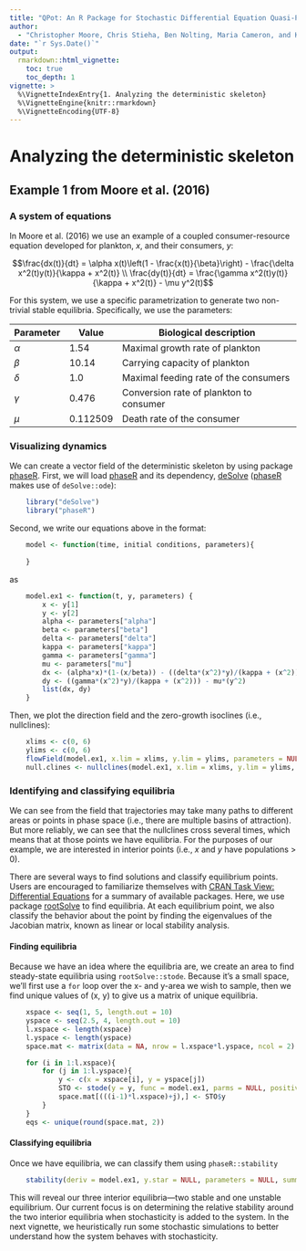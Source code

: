 ```yaml
---
title: "QPot: An R Package for Stochastic Differential Equation Quasi-Potential Analysis"
author:
  - "Christopher Moore, Chris Stieha, Ben Nolting, Maria Cameron, and Karen Abbott"
date: "`r Sys.Date()`"
output: 
  rmarkdown::html_vignette:
    toc: true
    toc_depth: 1
vignette: >
  %\VignetteIndexEntry{1. Analyzing the deterministic skeleton}
  %\VignetteEngine{knitr::rmarkdown}
  %\VignetteEncoding{UTF-8}
---
```


Analyzing the deterministic skeleton
========================================================
## Example 1 from Moore et al. (2016)
### A system of equations
In Moore et al. (2016) we use an example of a coupled consumer-resource equation developed for plankton, $x$, and their consumers, $y$:

$$\frac{dx(t)}{dt} = \alpha x(t)\left(1 - \frac{x(t)}{\beta}\right) - \frac{\delta x^2(t)y(t)}{\kappa + x^2(t)} \\
\frac{dy(t)}{dt} = \frac{\gamma x^2(t)y(t)}{\kappa + x^2(t)} - \mu y^2(t)$$

For this system, we use a specific parametrization to generate two non-trivial stable equilibria.  Specifically, we use the parameters:

Parameter  | Value    | Biological description
---------- | -------- | ----------------------------------------
$\alpha$   | 1.54     | Maximal growth rate of plankton
$\beta$    | 10.14    | Carrying capacity of plankton
$\delta$   | 1.0      | Maximal feeding rate of the consumers
$\gamma$   | 0.476    | Conversion rate of plankton to consumer
$\mu$      | 0.112509 | Death rate of the consumer

### Visualizing dynamics
We can create a vector field of the deterministic skeleton by using package [phaseR](https://cran.r-project.org/web/packages/phaseR/index.html).  First, we will load [phaseR](https://cran.r-project.org/web/packages/phaseR/index.html) and its dependency, [deSolve](https://cran.r-project.org/web/packages/deSolve/index.html) ([phaseR](https://cran.r-project.org/web/packages/phaseR/index.html) makes use of `deSolve::ode`):
```R
	library("deSolve")
	library("phaseR")
```
Second, we write our equations above in the format:
```R
	model <- function(time, initial conditions, parameters){
	
	}
```
as
```R
	model.ex1 <- function(t, y, parameters) {
		x <- y[1]
		y <- y[2]
		alpha <- parameters["alpha"]
		beta <- parameters["beta"]
		delta <- parameters["delta"]
		kappa <- parameters["kappa"]
		gamma <- parameters["gamma"]
		mu <- parameters["mu"]
		dx <- (alpha*x)*(1-(x/beta)) - ((delta*(x^2)*y)/(kappa + (x^2)))
		dy <- ((gamma*(x^2)*y)/(kappa + (x^2))) - mu*(y^2)
		list(dx, dy)
	}
```
Then, we plot the direction field and the zero-growth isoclines (i.e., nullclines):
```R
	xlims <- c(0, 6)
	ylims <- c(0, 6)
	flowField(model.ex1, x.lim = xlims, y.lim = ylims, parameters = NULL, points = 30, arrow.type = "equal", colour = "grey50")
	null.clines <- nullclines(model.ex1, x.lim = xlims, y.lim = ylims, parameters = NULL, points = 250, col = c("blue","red"))
```
### Identifying and classifying equilibria
We can see from the field that trajectories may take many paths to different areas or points in phase space (i.e., there are multiple basins of attraction).  But more reliably, we can see that the nullclines cross several times, which means that at those points we have equilibria.  For the purposes of our example, we are interested in interior points (i.e., $x$ and $y$ have populations > 0).

There are several ways to find solutions and classify equilibrium points.  Users are encouraged to familiarize themselves with [CRAN Task View: Differential Equations](https://cran.r-project.org/web/views/DifferentialEquations.html) for a summary of available packages.  Here, we use package [rootSolve](https://cran.r-project.org/web/packages/rootSolve/index.html) to find equilibria.  At each equilibrium point, we also classify the behavior about the point by finding the eigenvalues of the Jacobian matrix, known as linear or local stability analysis.

#### Finding equilibria
Because we have an idea where the equilibria are, we create an area to find steady-state equilibria using `rootSolve::stode`.  Because it's a small space, we'll first use a `for` loop over the x- and y-area we wish to sample, then we find unique values of (x, y) to give us a matrix of unique equilibria.
```R
	xspace <- seq(1, 5, length.out = 10)
	yspace <- seq(2.5, 4, length.out = 10)
	l.xspace <- length(xspace)
	l.yspace <- length(yspace)
	space.mat <- matrix(data = NA, nrow = l.xspace*l.yspace, ncol = 2)	

	for (i in 1:l.xspace){
		for (j in 1:l.yspace){
			y <- c(x = xspace[i], y = yspace[j])
			STO <- stode(y = y, func = model.ex1, parms = NULL, positive = T)
			space.mat[(((i-1)*l.xspace)+j),] <- STO$y
		}
	}
	eqs <- unique(round(space.mat, 2))
```

#### Classifying equilibria
Once we have equilibria, we can classify them using `phaseR::stability`
```R
	stability(deriv = model.ex1, y.star = NULL, parameters = NULL, summary = TRUE)
```
This will reveal our three interior equilibria---two stable and one unstable equilibrium.  Our current focus is on determining the relative stability around the two interior equilibria when stochasticity is added to the system.  In the next vignette, we heuristically run some stochastic simulations to better understand how the system behaves with stochasticity.
